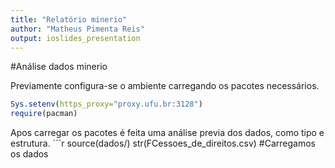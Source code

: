 ```yaml
---
title: "Relatório minerio"
author: "Matheus Pimenta Reis"
output: ioslides_presentation
---
```


#Análise dados minerio

Previamente configura-se o ambiente carregando os pacotes necessários.
```r
Sys.setenv(https_proxy="proxy.ufu.br:3128")
require(pacman)

```

Apos carregar os pacotes é feita uma análise previa dos dados, como tipo e estrutura.
```r
source(dados/)
str(FCessoes_de_direitos.csv)
#Carregamos os dados
